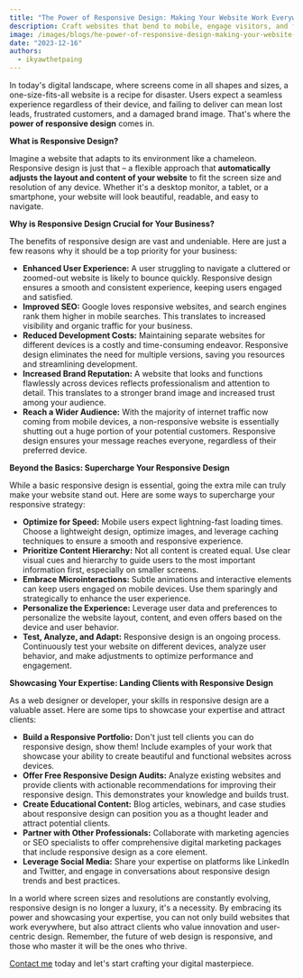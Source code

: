 ```yaml
---
title: "The Power of Responsive Design: Making Your Website Work Everywhere"
description: Craft websites that bend to mobile, engage visitors, and fuel business growth. Let's conquer the digital universe together!
image: /images/blogs/he-power-of-responsive-design-making-your-website-work-everywhere.jpg
date: "2023-12-16"
authors:
  - ikyawthetpaing
---
```


In today's digital landscape, where screens come in all shapes and sizes, a one-size-fits-all website is a recipe for disaster. Users expect a seamless experience regardless of their device, and failing to deliver can mean lost leads, frustrated customers, and a damaged brand image. That's where the **power of responsive design** comes in.

**What is Responsive Design?**

Imagine a website that adapts to its environment like a chameleon. Responsive design is just that – a flexible approach that **automatically adjusts the layout and content of your website** to fit the screen size and resolution of any device. Whether it's a desktop monitor, a tablet, or a smartphone, your website will look beautiful, readable, and easy to navigate.

**Why is Responsive Design Crucial for Your Business?**

The benefits of responsive design are vast and undeniable. Here are just a few reasons why it should be a top priority for your business:

- **Enhanced User Experience:** A user struggling to navigate a cluttered or zoomed-out website is likely to bounce quickly. Responsive design ensures a smooth and consistent experience, keeping users engaged and satisfied.
- **Improved SEO:** Google loves responsive websites, and search engines rank them higher in mobile searches. This translates to increased visibility and organic traffic for your business.
- **Reduced Development Costs:** Maintaining separate websites for different devices is a costly and time-consuming endeavor. Responsive design eliminates the need for multiple versions, saving you resources and streamlining development.
- **Increased Brand Reputation:** A website that looks and functions flawlessly across devices reflects professionalism and attention to detail. This translates to a stronger brand image and increased trust among your audience.
- **Reach a Wider Audience:** With the majority of internet traffic now coming from mobile devices, a non-responsive website is essentially shutting out a huge portion of your potential customers. Responsive design ensures your message reaches everyone, regardless of their preferred device.

**Beyond the Basics: Supercharge Your Responsive Design**

While a basic responsive design is essential, going the extra mile can truly make your website stand out. Here are some ways to supercharge your responsive strategy:

- **Optimize for Speed:** Mobile users expect lightning-fast loading times. Choose a lightweight design, optimize images, and leverage caching techniques to ensure a smooth and responsive experience.
- **Prioritize Content Hierarchy:** Not all content is created equal. Use clear visual cues and hierarchy to guide users to the most important information first, especially on smaller screens.
- **Embrace Microinteractions:** Subtle animations and interactive elements can keep users engaged on mobile devices. Use them sparingly and strategically to enhance the user experience.
- **Personalize the Experience:** Leverage user data and preferences to personalize the website layout, content, and even offers based on the device and user behavior.
- **Test, Analyze, and Adapt:** Responsive design is an ongoing process. Continuously test your website on different devices, analyze user behavior, and make adjustments to optimize performance and engagement.

**Showcasing Your Expertise: Landing Clients with Responsive Design**

As a web designer or developer, your skills in responsive design are a valuable asset. Here are some tips to showcase your expertise and attract clients:

- **Build a Responsive Portfolio:** Don't just tell clients you can do responsive design, show them! Include examples of your work that showcase your ability to create beautiful and functional websites across devices.
- **Offer Free Responsive Design Audits:** Analyze existing websites and provide clients with actionable recommendations for improving their responsive design. This demonstrates your knowledge and builds trust.
- **Create Educational Content:** Blog articles, webinars, and case studies about responsive design can position you as a thought leader and attract potential clients.
- **Partner with Other Professionals:** Collaborate with marketing agencies or SEO specialists to offer comprehensive digital marketing packages that include responsive design as a core element.
- **Leverage Social Media:** Share your expertise on platforms like LinkedIn and Twitter, and engage in conversations about responsive design trends and best practices.

In a world where screen sizes and resolutions are constantly evolving, responsive design is no longer a luxury, it's a necessity. By embracing its power and showcasing your expertise, you can not only build websites that work everywhere, but also attract clients who value innovation and user-centric design. Remember, the future of web design is responsive, and those who master it will be the ones who thrive.

[Contact me](/contact) today and let's start crafting your digital masterpiece.
